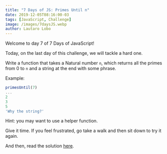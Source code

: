 ```yaml
---
title: "7 Days of JS: Primes Until n"
date: 2019-12-05T08:16:00-03
tags: [JavaScript, Challenge]
image: /images/7daysJS.webp
author: Lautaro Lobo
---
```


Welcome to day 7 of 7 Days of JavaScript!

Today, on the last day of this challenge, we will tackle a hard one.

Write a function that takes a Natural number `n`, which returns all the primes from 0 to `n` and a string at the end with some phrase.

Example:

```javascript
primesUntil(7)
...
2
3
5
'Why the string?'
```

Hint: you may want to use a helper function.

Give it time. If you feel frustrated, go take a walk and then sit down to try it again.

And then, read the solution <a href="https://lautarolobo.xyz/blog/solution-to-day-7-of-7-days-of-js/" title="Solution to the last day of 7 Days of JS">here</a>.

<script type="application/ld+json">
\{
 "@context": "https://schema.org", 
 "@type": "BlogPosting",
 "url": "https://lautarolobo.xyz/blog/7-days-of-js-primes-until-n/",
 "mainEntityOfPage": "https://lautarolobo.xyz/blog/7-days-of-js-primes-until-n/",
 "headline": "7 Days of JS: Primes Until n",
 "alternativeHeadline": "Day 7 of 7 Days of JS",
 "genre": "JavaScript", 
 "keywords": [
  "javascript", 
  "challenge", 
  "programming"
],  
 "wordcount": "86",
 "datePublished": "2019-12-05",
 "dateCreated": "2019-12-05",
 "dateModified": "2024-06-25",
 "description": "Last Day of 7 Days of JS",
 "isFamilyFriendly": "true",
 "image": "https://lautarolobo.xyz/images/7daysJS-7f7d8328.webp",
 "publisher": \{
  "@type": "Organization",
  "name": "Lautaro Jordan Lobo Ravarotto",
  "url": "https://lautarolobo.xyz",
  "logo": \{  
   "@type": "ImageObject",
   "author": "Lautaro Jordan Lobo Ravarotto",
   "url": "https://imgsafe.org/image/5709e8ceba.png"
   }
  },
 "author": \{
  "@type": "Person",
  "name": "Lautaro Jordan Lobo Ravarotto",
  "url": "https://lautarolobo.xyz",
  "email": "contact@lautarolobo.xyz",
  "birthDate": "2000-04-12",
  "gender": "male",
  "nationality": "Argentina",
  "alumniOf": \{
   "@type": "CollegeOrUniversity",
   "legalName": "National University of Córdoba",
   "sameAs": "https://en.wikipedia.org/wiki/National_University_of_C%C3%B3rdoba",
   "location": \{
    "@type": "Place",
    "sameAs": "http://unc.edu.ar",
    "name": "National University of Córdoba",
    "address": \{
      "@type": "PostalAddress",
      "streetAddress": "Av. Haya de la Torre s/n",
      "addressCountry": "Argentina",
      "addressLocality": "Córdoba",
      "postalCode": "5000" 
      }
     }
    }
   },
 "creator": \{
  "@type": "Person",
  "name": "Lautaro Jordan Lobo Ravarotto",
  "url": "https://lautarolobo.xyz",
  "email": "contact@lautarolobo.xyz",
  "birthDate": "2000-04-12",
  "gender": "male",
  "nationality": "Argentina",
  "alumniOf": \{
   "@type": "CollegeOrUniversity",
   "legalName": "National University of Córdoba",
   "sameAs": "https://en.wikipedia.org/wiki/National_University_of_C%C3%B3rdoba",
   "location": \{
    "@type": "Place",
    "sameAs": "http://unc.edu.ar",
    "name": "National University of Córdoba",
    "address": \{
      "@type": "PostalAddress",
      "streetAddress": "Av. Haya de la Torre s/n",
      "addressCountry": "Argentina",
      "addressLocality": "Córdoba",
      "postalCode": "5000" 
      }
     }
    }   
   }
  }
 }
},
</script>
